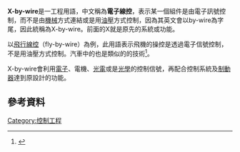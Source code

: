 {{orphan|time=2016-04-01T01:35:59+00:00}}
'''X-by-wire'''是一工程用語，中文稱為'''電子線控'''，表示某一個組件是由電子訊號控制，而不是由[[機械|機械]]方式連結或是用[[油壓|油壓]]方式控制，因為其英文會以by-wire為字尾，因此統稱為X-by-wire。前面的X就是原先的系統或功能。

以[[飛行線控|飛行線控]]（fly-by-wire）為例，此用語表示飛機的操控是透過電子信號控制，不是用油壓方式控制。汽車中的{{le|駕駛線控|Drive_by_wire}}也是類似的的技術<ref>{{Cite web |url=http://www.setspeed.com.tw/product-ap900_DBW.html |title=先科企業 電子油門介紹-Drive By Wire (DBW) |accessdate=2016-04-01 |archive-date=2015-08-29 |archive-url=https://web.archive.org/web/20150829232702/http://www.setspeed.com.tw/product-ap900_DBW.html |dead-url=no }}</ref>。

X-by-wire會利用[[電子|電子]]、電機、[[光電|光電]]或是[[光學|光學]]的控制信號，再配合控制系統及[[制動器|制動器]]達到原設計的功能。

==參考資料==
{{reflist}}

{{技術小作品}}

[[Category:控制工程|Category:控制工程]]